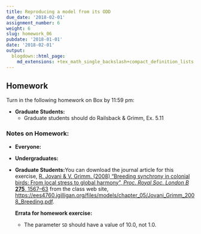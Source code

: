 ```yaml
---
title: Reproducing a model from its ODD
due_date: '2018-02-01'
assignment_number: 6
weight: 6
slug: homework_06
pubdate: '2018-01-01'
date: '2018-02-01'
output:
  blogdown::html_page:
    md_extensions: +tex_math_single_backslash+compact_definition_lists
---
```

## Homework
Turn in the following homework on Box by 11:59 pm:

* **Graduate Students:**
  * Graduate students should do Railsback & Grimm, Ex. 5.11

### Notes on Homework:


* **Everyone:**
* **Undergraduates:**
* **Graduate Students:**You can download the journal article for this exercise, [R. Jovani & V. Grimm. (2008) "Breeding synchrony in colonial birds: From local stress to global harmony", _Proc. Royal Soc. London B_ **275**, 1567--63](/files/models/chapter_05/Jovani_Grimm_2008_Breeding.pdf) from the class web site,
  <https://ees4760.jgilligan.org/files/models/chapter_05/Jovani_Grimm_2008_Breeding.pdf>.

  **Errata for homework exercise:**

  * The parameter `SD` should have a value of 10.0, not 1.0.

